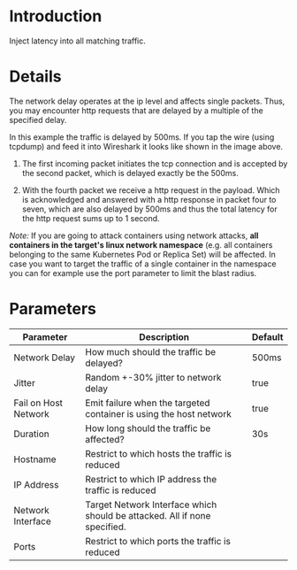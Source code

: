 # Introduction

Inject latency into all matching traffic.

# Details

The network delay operates at the ip level and affects single packets. Thus, you may encounter http requests that are delayed by a multiple of the specified delay.

In this example the traffic is delayed by 500ms. If you tap the wire (using tcpdump) and feed it into Wireshark it looks like shown in the image above.

1. The first incoming packet initiates the tcp connection and is accepted by the second packet, which is delayed exactly be the 500ms.

2. With the fourth packet we receive a http request in the payload. Which is acknowledged and answered with a http response in packet four to seven, which are also delayed by 500ms and thus the total latency for the http request sums up to 1 second.

_Note:_ If you are going to attack containers using network attacks, **all containers in the target's linux network namespace** (e.g. all containers belonging to the same Kubernetes Pod or Replica Set) will be affected. In case you want to target the traffic of a single container in the namespace you can for example use the port parameter to limit the blast radius.

# Parameters

| Parameter            | Description                                                               | Default |
|----------------------|---------------------------------------------------------------------------|---------|
| Network Delay        | How much should the traffic be delayed?                                   | 500ms   |
| Jitter               | Random +-30% jitter to network delay                                      | true    |
| Fail on Host Network | Emit failure when the targeted container is using the host network        | true    |
| Duration             | How long should the traffic be affected?                                  | 30s     |
| Hostname             | Restrict to which hosts the traffic is reduced                            |         |
| IP Address           | Restrict to which IP address the traffic is reduced                       |         |
| Network Interface    | Target Network Interface which should be attacked. All if none specified. |         |
| Ports                | Restrict to which ports the traffic is reduced                            |         |
